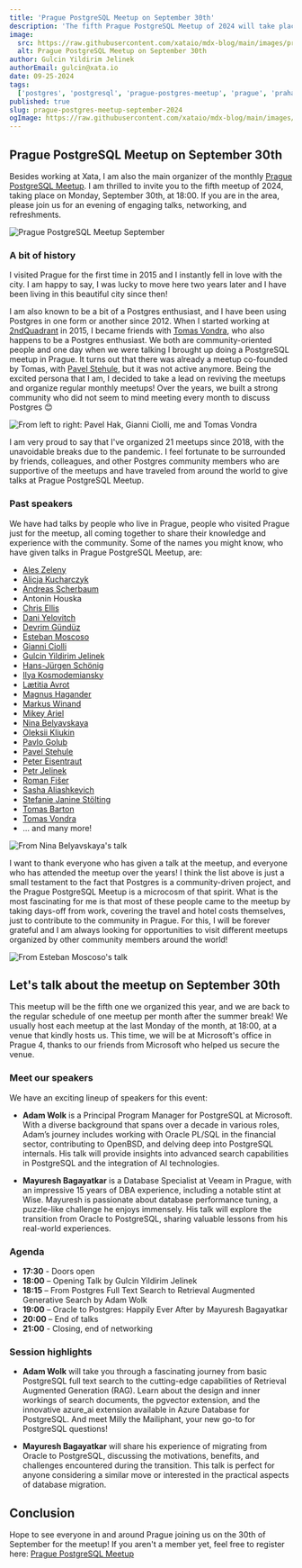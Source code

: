 ```yaml
---
title: 'Prague PostgreSQL Meetup on September 30th'
description: 'The fifth Prague PostgreSQL Meetup of 2024 will take place on September 30th!'
image:
  src: https://raw.githubusercontent.com/xataio/mdx-blog/main/images/prague-postgres-meetup/prague-postgres-meetup@2x.png
  alt: Prague PostgreSQL Meetup on September 30th
author: Gulcin Yildirim Jelinek
authorEmail: gulcin@xata.io
date: 09-25-2024
tags:
  ['postgres', 'postgresql', 'prague-postgres-meetup', 'prague', 'praha', 'meetup', 'event', 'community', 'september']
published: true
slug: prague-postgres-meetup-september-2024
ogImage: https://raw.githubusercontent.com/xataio/mdx-blog/main/images/prague-postgres-meetup/prague-postgres-meetup-og@2x.png
---
```


## Prague PostgreSQL Meetup on September 30th

Besides working at Xata, I am also the main organizer of the monthly [Prague PostgreSQL Meetup](https://www.meetup.com/prague-postgresql-meetup/).
I am thrilled to invite you to the fifth meetup of 2024, taking place on Monday, September 30th, at 18:00.
If you are in the area, please join us for an evening of engaging talks, networking, and refreshments.

![Prague PostgreSQL Meetup September](/images/prague-postgres-meetup/meetup-sep.png)

### A bit of history

I visited Prague for the first time in 2015 and I instantly fell in love with the city.
I am happy to say, I was lucky to move here two years later and I have been living in this beautiful city since then!

I am also known to be a bit of a Postgres enthusiast, and I have been using Postgres in one form or another since 2012.
When I started working at [2ndQuadrant](https://www.2ndquadrant.com/en/about-2ndquadrant/) in 2015, I became friends with [Tomas Vondra](https://www.linkedin.com/in/tomasvondra/), who also happens to be a Postgres enthusiast.
We both are community-oriented people and one day when we were talking I brought up doing a PostgreSQL meetup in Prague.
It turns out that there was already a meetup co-founded by Tomas, with [Pavel Stehule](https://www.linkedin.com/in/stehule/), but it was not active anymore.
Being the excited persona that I am, I decided to take a lead on reviving the meetups and organize regular monthly meetups!
Over the years, we built a strong community who did not seem to mind meeting every month to discuss Postgres 😊

![From left to right: Pavel Hak, Gianni Ciolli, me and Tomas Vondra](/images/prague-postgres-meetup/group-photo-sep.jpg)

I am very proud to say that I've organized 21 meetups since 2018, with the unavoidable breaks due to the pandemic.
I feel fortunate to be surrounded by friends, colleagues, and other Postgres community members who are supportive of the meetups and have traveled from around the world to give talks at Prague PostgreSQL Meetup.

### Past speakers

We have had talks by people who live in Prague, people who visited Prague just for the meetup, all coming together to share their knowledge and experience with the community.
Some of the names you might know, who have given talks in Prague PostgreSQL Meetup, are:

- [Ales Zeleny](https://www.linkedin.com/in/azeleny/)
- [Alicja Kucharczyk](https://www.linkedin.com/in/%F0%9F%90%98alicja-kucharczyk-0a357610a/)
- [Andreas Scherbaum](https://www.linkedin.com/in/andreas-scherbaum-87b6663/)
- Antonin Houska
- [Chris Ellis](https://www.linkedin.com/in/chris-ellis-29177a41/)
- [Dani Yelovitch](https://www.linkedin.com/in/dan-yelovitch/)
- [Devrim Gündüz](https://www.linkedin.com/in/devrimgunduz/)
- [Esteban Moscoso](https://www.linkedin.com/in/esteban-moscoso/)
- [Gianni Ciolli](https://www.linkedin.com/in/gciolli/)
- [Gulcin Yildirim Jelinek](https://www.linkedin.com/in/gulcinyildirim/)
- [Hans-Jürgen Schönig](https://x.com/postgresql_007)
- [Ilya Kosmodemiansky](https://www.linkedin.com/in/hydrobiont/)
- [Lætitia Avrot](https://www.linkedin.com/in/l%C3%A6titia-avrot/)
- [Magnus Hagander](https://www.linkedin.com/in/magnushagander/)
- [Markus Winand](https://www.linkedin.com/in/markuswinand/)
- [Mikey Ariel](https://www.linkedin.com/in/thatdocslady/)
- [Nina Belyavskaya](https://www.linkedin.com/in/nina-belyavskaya/)
- [Oleksii Kliukin](https://www.linkedin.com/in/alexeyklyukin/)
- [Pavlo Golub](https://www.linkedin.com/in/pashagolub/)
- [Pavel Stehule](https://www.linkedin.com/in/stehule/)
- [Peter Eisentraut](https://www.linkedin.com/in/petereisentraut/)
- [Petr Jelinek](https://www.linkedin.com/in/petr-jelinek-481b9144/)
- [Roman Fišer](https://www.linkedin.com/in/romanf1/)
- [Sasha Aliashkevich](https://www.linkedin.com/in/sasha-alias/)
- [Stefanie Janine Stölting](https://www.linkedin.com/in/sjstoelting/)
- [Tomas Barton](https://www.linkedin.com/in/bartontomas/)
- [Tomas Vondra](https://www.linkedin.com/in/tomasvondra/)
- ... and many more!

![From Nina Belyavskaya's talk](/images/prague-postgres-meetup/nina.jpg)

I want to thank everyone who has given a talk at the meetup, and everyone who has attended the meetup over the years!
I think the list above is just a small testament to the fact that Postgres is a community-driven project, and the Prague PostgreSQL Meetup is a microcosm of that spirit.
What is the most fascinating for me is that most of these people came to the meetup by taking days-off from work, covering the travel and hotel costs themselves, just to contribute to the community in Prague.
For this, I will be forever grateful and I am always looking for opportunities to visit different meetups organized by other community members around the world!

![From Esteban Moscoso's talk](/images/prague-postgres-meetup/esteban.jpg)

## Let's talk about the meetup on September 30th

This meetup will be the fifth one we organized this year, and we are back to the regular schedule of one meetup per month after the summer break!
We usually host each meetup at the last Monday of the month, at 18:00, at a venue that kindly hosts us.
This time, we will be at Microsoft's office in Prague 4, thanks to our friends from Microsoft who helped us secure the venue.

### Meet our speakers

We have an exciting lineup of speakers for this event:

- **Adam Wolk** is a Principal Program Manager for PostgreSQL at Microsoft. With a diverse background that spans over a decade in various roles, Adam’s journey includes working with Oracle PL/SQL in the financial sector, contributing to OpenBSD, and delving deep into PostgreSQL internals. His talk will provide insights into advanced search capabilities in PostgreSQL and the integration of AI technologies.

- **Mayuresh Bagayatkar** is a Database Specialist at Veeam in Prague, with an impressive 15 years of DBA experience, including a notable stint at Wise. Mayuresh is passionate about database performance tuning, a puzzle-like challenge he enjoys immensely. His talk will explore the transition from Oracle to PostgreSQL, sharing valuable lessons from his real-world experiences.

### Agenda

- **17:30** - Doors open
- **18:00** – Opening Talk by Gulcin Yildirim Jelinek
- **18:15** – From Postgres Full Text Search to Retrieval Augmented Generative Search by Adam Wolk
- **19:00** – Oracle to Postgres: Happily Ever After by Mayuresh Bagayatkar
- **20:00** – End of talks
- **21:00** - Closing, end of networking

### Session highlights

- **Adam Wolk** will take you through a fascinating journey from basic PostgreSQL full text search to the cutting-edge capabilities of Retrieval Augmented Generation (RAG). Learn about the design and inner workings of search documents, the pgvector extension, and the innovative azure_ai extension available in Azure Database for PostgreSQL. And meet Milly the Mailiphant, your new go-to for PostgreSQL questions!

- **Mayuresh Bagayatkar** will share his experience of migrating from Oracle to PostgreSQL, discussing the motivations, benefits, and challenges encountered during the transition. This talk is perfect for anyone considering a similar move or interested in the practical aspects of database migration.

## Conclusion

Hope to see everyone in and around Prague joining us on the 30th of September for the meetup!
If you aren't a member yet, feel free to register here: [Prague PostgreSQL Meetup](https://www.meetup.com/prague-postgresql-meetup)
